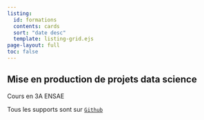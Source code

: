 ```yaml
---
listing:
  id: formations
  contents: cards
  sort: "date desc"
  template: listing-grid.ejs
page-layout: full
toc: false
---
```


## Mise en production de projets data science

Cours en 3A ENSAE

Tous les supports sont sur [`Github`](https://github.com/linogaliana/ensae-reproductibilite-website)
<br>
<br>

::: {#chapitre}
:::

